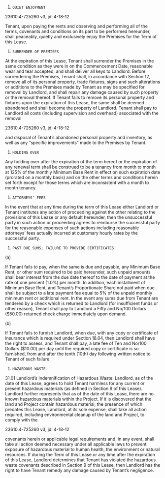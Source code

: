 1. `QUIET ENJOYMENT`

23610.4-725260 v3, jdl 4-18-12

Tenant, upon paying the rents and observing and performing all of the terms, covenants and conditions on its part to be performed hereunder, shall peaceably, quietly and exclusively enjoy the Premises for the Term of this Lease.

1. `SURRENDER OF PREMISES`

At the expiration of this Lease, Tenant shall surrender the Premises in the same condition as they were in on the Commencement Date, reasonable wear and tear accepted, and shall deliver all keys to Landlord.  Before surrendering the Premises, Tenant shall, in accordance with Section 12, remove all of its personal property, trade fixtures, signs and such alterations or additions to the Premises made by Tenant as may be specified for removal by Landlord, and shall repair any damage caused by such property or the removal thereof.  If Tenant fails to remove its personal property and fixtures upon the expiration of this Lease, the same shall be deemed abandoned and shall become the property of Landlord.  Tenant shall pay to Landlord all costs (including supervision and overhead) associated with the removal

23610.4-725260 v3, jdl 4-18-12

and disposal of Tenant’s abandoned personal property and inventory, as well as any “specific improvements” made to the Premises by Tenant.

1. `HOLDING OVER`

Any holding over after the expiration of the term hereof or the expiration of any renewal term shall be construed to be a tenancy from month to month at 125% of the monthly Minimum Base Rent in effect on such expiration date (prorated on a monthly basis) and on the other terms and conditions herein set forth except for those terms which are inconsistent with a month to month tenancy.

1. `ATTORNEYS’ FEES`

In the event that at any time during the term of this Lease either Landlord or Tenant institutes any action of proceeding against the other relating to the provisions of this Lease or any default hereunder, then the unsuccessful party in such action or proceeding agrees to reimburse the successful party for the reasonable expenses of such actions including reasonable attorneys’ fees actually incurred at customary hourly rates by the successful party.

1. `PAST DUE SUMS; FAILURE TO PROVIDE CERTIFICATES`

(a)

If Tenant fails to pay, when the same is due and payable, any Minimum Base Rent, or other sum
required to be paid hereunder, such unpaid amounts shall bear interest from the due date thereof to the date of payment at the rate of one percent (1.0%) per month.  In addition, each installment of Minimum Base Rent, and Tenant’s Proportionate Share not paid when due shall be subject to a late payment fee equal to 5% of the unpaid monthly minimum rent or additional rent.   In the event any sums due from Tenant are tendered by a check which is returned to Landlord (for insufficient funds or other reason), Tenant shall pay to Landlord a Fifty and No/100 Dollars ($50.00) returned check charge immediately upon demand.

(b)

If Tenant fails to furnish Landlord, when due, with any copy or certificate of insurance
which is required under Section 18.04, then Landlord shall have the right to assess, and Tenant shall pay,               a late fee of Ten and No/100 Dollars ($10.00) per day until the required copy or certificate is so                furnished, from and after the tenth (10th) day following written notice to Tenant of such failure.

1. `HAZARDOUS WASTE`

31.01   Landlord’s Indemnification of Hazardous Waste:     Landlord, as of the date of this Lease,      agrees to hold Tenant harmless for any current or present hazardous materials (as defined in Section 9 of            this Lease).  Landlord further represents that as of the date of this Lease, there are no known hazardous     materials within the Project.  If it is discovered that the land and Project contain hazardous material, the     presence of which predates this Lease, Landlord, at its sole expense, shall take all action required,                     including environmental cleanup of the land and Project, to comply with the

23610.4-725260 v3, jdl 4-18-12

covenants herein or              applicable legal requirements and, in any event, shall take all action deemed necessary under all               applicable laws to prevent exposure of hazardous material to human health, the environment or natural     resources.  If during the Term of this Lease or any time after the expiration of this Lease, Landlord                                                                                                                                                                                                                                                                                                                                                                                                                                                                                                                                                                                  determines that Tenant has violated the hazardous waste covenants described in Section 9 of this Lease, then Landlord has the right to have Tenant remedy any damage caused by Tenant’s negligence.
